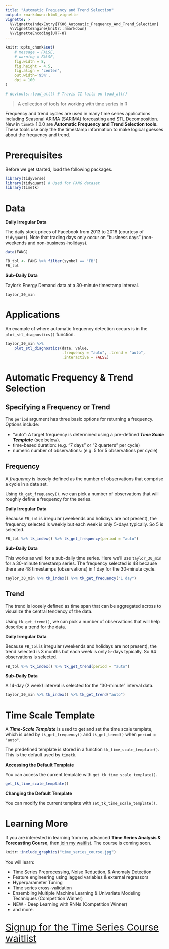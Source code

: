 ```yaml
---
title: "Automatic Frequency and Trend Selection"
output: rmarkdown::html_vignette
vignette: >
  %\VignetteIndexEntry{TK06_Automatic_Frequency_And_Trend_Selection}
  %\VignetteEngine{knitr::rmarkdown}
  %\VignetteEncoding{UTF-8}
---
```


```r
knitr::opts_chunk$set(
    # message = FALSE,
    # warning = FALSE,
    fig.width = 8, 
    fig.height = 4.5,
    fig.align = 'center',
    out.width='95%', 
    dpi = 100
)

# devtools::load_all() # Travis CI fails on load_all()
```

> A collection of tools for working with time series in R

Frequency and trend cycles are used in many time series applications including Seasonal ARIMA (SARIMA) forecasting and STL Decomposition. New in `timetk` 1.0.0 are __Automatic Frequency and Trend Selection tools.__ These tools use only the the timestamp information to make logical guesses about the frequency and trend.


# Prerequisites

Before we get started, load the following packages.

```r
library(tidyverse)
library(tidyquant) # Used for FANG dataset
library(timetk)
```

# Data

__Daily Irregular Data__

The daily stock prices of Facebook from 2013 to 2016 (courtesy of `tidyquant`). Note that trading days only occur on "business days" (non-weekends and non-business-holidays).

```r
data(FANG)

FB_tbl <- FANG %>% filter(symbol == "FB")
FB_tbl
```

__Sub-Daily Data__

Taylor's Energy Demand data at a 30-minute timestamp interval. 

```r
taylor_30_min
```


# Applications

An example of where automatic frequency detection occurs is in the `plot_stl_diagnostics()` function. 

```r
taylor_30_min %>%
    plot_stl_diagnostics(date, value, 
                         .frequency = "auto", .trend = "auto",
                         .interactive = FALSE)
```


# Automatic Frequency & Trend Selection

## Specifying a Frequency or Trend 

The `period` argument has three basic options for returning a frequency. Options include:

- "auto": A target frequency is determined using a pre-defined ___Time Scale Template___ (see below).
- time-based duration: (e.g. "7 days" or "2 quarters" per cycle)
- numeric number of observations: (e.g. 5 for 5 observations per cycle)

## Frequency

A _frequency_ is loosely defined as the number of observations that comprise a cycle in a data set.

Using `tk_get_frequency()`, we can pick a number of observations that will roughly define a frequency for the series. 

__Daily Irregular Data__

Because `FB_tbl` is irregular (weekends and holidays are not present), the frequency selected is weekly but each week is only 5-days typically. So 5 is selected. 

```r
FB_tbl %>% tk_index() %>% tk_get_frequency(period = "auto")
```

__Sub-Daily Data__

This works as well for a sub-daily time series. Here we'll use `taylor_30_min` for a 30-minute timestamp series. The frequency selected is 48 because there are 48 timestamps (observations) in 1 day for the 30-minute cycle. 

```r
taylor_30_min %>% tk_index() %>% tk_get_frequency("1 day")
```

## Trend

The trend is loosely defined as time span that can be aggregated across to visualize the central tendency of the data.

Using `tk_get_trend()`, we can pick a number of observations that will help describe a trend for the data.

__Daily Irregular Data__

Because `FB_tbl` is irregular (weekends and holidays are not present), the trend selected is 3 months but each week is only 5-days typically. So 64 observations is selected. 

```r
FB_tbl %>% tk_index() %>% tk_get_trend(period = "auto")
```

__Sub-Daily Data__

A 14-day (2 week) interval is selected for the "30-minute" interval data. 

```r
taylor_30_min %>% tk_index() %>% tk_get_trend("auto")
```



# Time Scale Template

A ___Time-Scale Template___ is used to get and set the time scale template, which is used by `tk_get_frequency()` and `tk_get_trend()` when `period = "auto"`.

The predefined template is stored in a function `tk_time_scale_template()`. This is the default used by `timetk`.

__Accessing the Default Template__

You can access the current template with `get_tk_time_scale_template()`.

```r
get_tk_time_scale_template()
```


__Changing the Default Template__

You can modify the current template with `set_tk_time_scale_template()`.


# Learning More

If you are interested in learning from my advanced __Time Series Analysis & Forecasting Course__, then [join my waitlist](https://mailchi.mp/business-science/time-series-forecasting-course-coming-soon). The course is coming soon. 

```r
knitr::include_graphics("time_series_course.jpg")
```

You will learn:

- Time Series Preprocessing, Noise Reduction, & Anomaly Detection
- Feature engineering using lagged variables & external regressors
- Hyperparameter Tuning
- Time series cross-validation
- Ensembling Multiple Machine Learning & Univariate Modeling Techniques (Competition Winner)
- NEW - Deep Learning with RNNs (Competition Winner)
- and more.

<p class="text-center" style="font-size:30px;">
<a href="https://mailchi.mp/business-science/time-series-forecasting-course-coming-soon">Signup for the Time Series Course waitlist</a>
</p>
